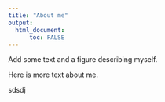 ```yaml
---
title: "About me"
output: 
  html_document:
      toc: FALSE
---
```


Add some text and a figure describing myself.

Here is more text about me.

sdsdj